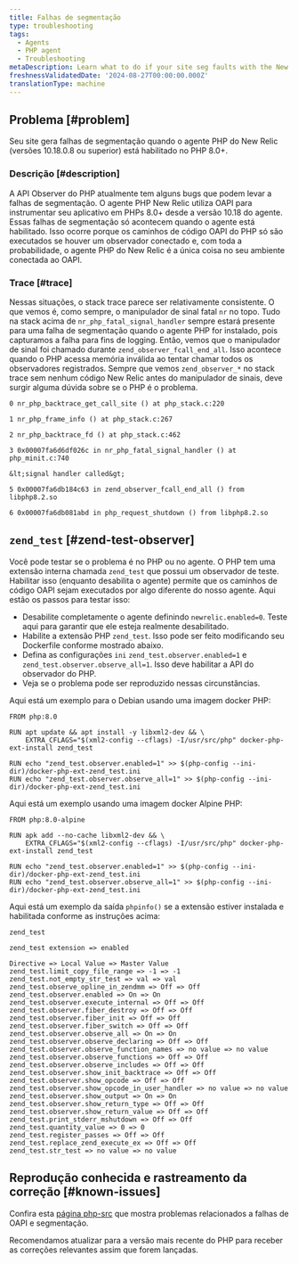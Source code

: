 ```yaml
---
title: Falhas de segmentação
type: troubleshooting
tags:
  - Agents
  - PHP agent
  - Troubleshooting
metaDescription: Learn what to do if your site seg faults with the New Relic PHP agent
freshnessValidatedDate: '2024-08-27T00:00:00.000Z'
translationType: machine
---
```


## Problema [#problem]

Seu site gera falhas de segmentação quando o agente PHP do New Relic (versões 10.18.0.8 ou superior) está habilitado no PHP 8.0+.

### Descrição [#description]

A API Observer do PHP atualmente tem alguns bugs que podem levar a falhas de segmentação. O agente PHP New Relic utiliza OAPI para instrumentar seu aplicativo em PHPs 8.0+ desde a versão 10.18 do agente. Essas falhas de segmentação só acontecem quando o agente está habilitado. Isso ocorre porque os caminhos de código OAPI do PHP só são executados se houver um observador conectado e, com toda a probabilidade, o agente PHP do New Relic é a única coisa no seu ambiente conectada ao OAPI.

### Trace [#trace]

Nessas situações, o stack trace parece ser relativamente consistente. O que vemos é, como sempre, o manipulador de sinal fatal `nr` no topo. Tudo na stack acima de `nr_php_fatal_signal_handler` sempre estará presente para uma falha de segmentação quando o agente PHP for instalado, pois capturamos a falha para fins de logging. Então, vemos que o manipulador de sinal foi chamado durante `zend_observer_fcall_end_all`. Isso acontece quando o PHP acessa memória inválida ao tentar chamar todos os observadores registrados. Sempre que vemos `zend_observer_*` no stack trace sem nenhum código New Relic antes do manipulador de sinais, deve surgir alguma dúvida sobre se o PHP é o problema.

```
0 nr_php_backtrace_get_call_site () at php_stack.c:220

1 nr_php_frame_info () at php_stack.c:267

2 nr_php_backtrace_fd () at php_stack.c:462

3 0x00007fa6d6df026c in nr_php_fatal_signal_handler () at php_minit.c:740

&lt;signal handler called&gt;

5 0x00007fa6db184c63 in zend_observer_fcall_end_all () from libphp8.2.so

6 0x00007fa6db081abd in php_request_shutdown () from libphp8.2.so
```

## `zend_test` [#zend-test-observer]

Você pode testar se o problema é no PHP ou no agente. O PHP tem uma extensão interna chamada `zend_test` que possui um observador de teste. Habilitar isso (enquanto desabilita o agente) permite que os caminhos de código OAPI sejam executados por algo diferente do nosso agente. Aqui estão os passos para testar isso:

* Desabilite completamente o agente definindo `newrelic.enabled=0`. Teste aqui para garantir que ele esteja realmente desabilitado.
* Habilite a extensão PHP `zend_test`. Isso pode ser feito modificando seu Dockerfile conforme mostrado abaixo.
* Defina as configurações `ini` `zend_test.observer.enabled=1` e `zend_test.observer.observe_all=1`. Isso deve habilitar a API do observador do PHP.
* Veja se o problema pode ser reproduzido nessas circunstâncias.

Aqui está um exemplo para o Debian usando uma imagem docker PHP:

```
FROM php:8.0

RUN apt update && apt install -y libxml2-dev && \
    EXTRA_CFLAGS="$(xml2-config --cflags) -I/usr/src/php" docker-php-ext-install zend_test

RUN echo "zend_test.observer.enabled=1" >> $(php-config --ini-dir)/docker-php-ext-zend_test.ini
RUN echo "zend_test.observer.observe_all=1" >> $(php-config --ini-dir)/docker-php-ext-zend_test.ini
```

Aqui está um exemplo usando uma imagem docker Alpine PHP:

```
FROM php:8.0-alpine

RUN apk add --no-cache libxml2-dev && \
    EXTRA_CFLAGS="$(xml2-config --cflags) -I/usr/src/php" docker-php-ext-install zend_test

RUN echo "zend_test.observer.enabled=1" >> $(php-config --ini-dir)/docker-php-ext-zend_test.ini
RUN echo "zend_test.observer.observe_all=1" >> $(php-config --ini-dir)/docker-php-ext-zend_test.ini
```

Aqui está um exemplo da saída `phpinfo()` se a extensão estiver instalada e habilitada conforme as instruções acima:

```
zend_test

zend_test extension => enabled

Directive => Local Value => Master Value
zend_test.limit_copy_file_range => -1 => -1
zend_test.not_empty_str_test => val => val
zend_test.observe_opline_in_zendmm => Off => Off
zend_test.observer.enabled => On => On
zend_test.observer.execute_internal => Off => Off
zend_test.observer.fiber_destroy => Off => Off
zend_test.observer.fiber_init => Off => Off
zend_test.observer.fiber_switch => Off => Off
zend_test.observer.observe_all => On => On
zend_test.observer.observe_declaring => Off => Off
zend_test.observer.observe_function_names => no value => no value
zend_test.observer.observe_functions => Off => Off
zend_test.observer.observe_includes => Off => Off
zend_test.observer.show_init_backtrace => Off => Off
zend_test.observer.show_opcode => Off => Off
zend_test.observer.show_opcode_in_user_handler => no value => no value
zend_test.observer.show_output => On => On
zend_test.observer.show_return_type => Off => Off
zend_test.observer.show_return_value => Off => Off
zend_test.print_stderr_mshutdown => Off => Off
zend_test.quantity_value => 0 => 0
zend_test.register_passes => Off => Off
zend_test.replace_zend_execute_ex => Off => Off
zend_test.str_test => no value => no value
```

## Reprodução conhecida e rastreamento da correção [#known-issues]

Confira esta [página php-src](https://github.com/php/php-src/issues?q=is%3Aissue+segfault+observer) que mostra problemas relacionados a falhas de OAPI e segmentação.

Recomendamos atualizar para a versão mais recente do PHP para receber as correções relevantes assim que forem lançadas.